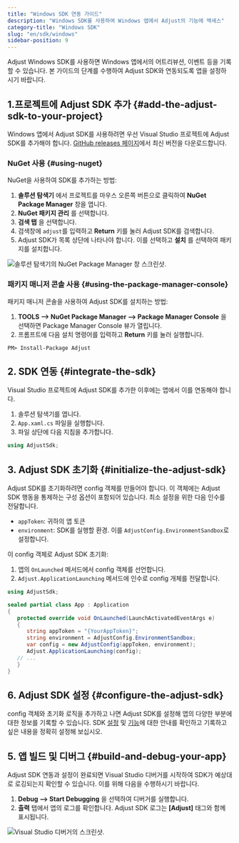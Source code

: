 ```yaml
---
title: "Windows SDK 연동 가이드"
description: "Windows SDK를 사용하여 Windows 앱에서 Adjust의 기능에 액세스"
category-title: "Windows SDK"
slug: "en/sdk/windows"
sidebar-position: 9
---
```

Adjust Windows SDK를 사용하면 Windows 앱에서의 어트리뷰션, 이벤트 등을 기록할 수 있습니다. 본 가이드의 단계를 수행하여 Adjust SDK와 연동되도록 앱을 설정하시기 바랍니다.

1\.프로젝트에 Adjust SDK 추가 \{\#add\-the\-adjust\-sdk\-to\-your\-project\}
-------------------------------------------------------------------------------

Windows 앱에서 Adjust SDK를 사용하려면 우선 Visual Studio 프로젝트에 Adjust SDK를 추가해야 합니다. [GitHub releases 페이지](https://github.com/adjust/windows_sdk/releases/latest)에서 최신 버전을 다운로드합니다.

### NuGet 사용 \{\#using\-nuget\}

NuGet을 사용하여 SDK를 추가하는 방법:

1. **솔루션 탐색기** 에서 프로젝트를 마우스 오른쪽 버튼으로 클릭하여 **NuGet Package Manager** 창을 엽니다.
2. **NuGet 패키지 관리** 를 선택합니다.
3. **검색 탭** 을 선택합니다.
4. 검색창에 `adjust`를 입력하고 **Return** 키를 눌러 Adjust SDK를 검색합니다.
5. Adjust SDK가 목록 상단에 나타나야 합니다. 이를 선택하고 **설치** 를 선택하여 패키지를 설치합니다.

![솔루션 탐색기의 NuGet Package Manager 창 스크린샷.](@images/windows/1-nuget.png)

### 패키지 매니저 콘솔 사용 \{\#using\-the\-package\-manager\-console\}

패키지 매니저 콘솔을 사용하여 Adjust SDK를 설치하는 방법:

1. **TOOLS \-\-> NuGet Package Manager \-\-> Package Manager Console** 을 선택하면 Package Manager Console 뷰가 열립니다.
2. 프롬프트에 다음 설치 명령어를 입력하고 **Return** 키를 눌러 실행합니다.

```console
PM> Install-Package Adjust
```

2\. SDK 연동 \{\#integrate\-the\-sdk\}
------------------------------------------

Visual Studio 프로젝트에 Adjust SDK를 추가한 이후에는 앱에서 이를 연동해야 합니다.

1. 솔루션 탐색기를 엽니다.
2. `App.xaml.cs` 파일을 실행합니다.
3. 파일 상단에 다음 지침을 추가합니다.

<codeblock title="App.xaml.cs"> 

```cs
using AdjustSdk;
```

</CodeBlock> 

3\. Adjust SDK 초기화 \{\#initialize\-the\-adjust\-sdk\}
------------------------------------------------------------

Adjust SDK를 초기화하려면 config 객체를 만들어야 합니다. 이 객체에는 Adjust SDK 행동을 통제하는 구성 옵션이 포함되어 있습니다. 최소 설정을 위한 다음 인수를 전달합니다.

* `appToken`: 귀하의 앱 토큰
* `environment`: SDK를 실행할 환경. 이를 `AdjustConfig.EnvironmentSandbox`로 설정합니다.

이 config 객체로 Adjust SDK 초기화:

1. 앱의 `OnLaunched` 메서드에서 config 객체를 선언합니다.
2. `Adjust.ApplicationLaunching` 메서드에 인수로 config 개체를 전달합니다.

```cs
using AdjustSdk;

sealed partial class App : Application
{
   protected override void OnLaunched(LaunchActivatedEventArgs e)
   {
      string appToken = "{YourAppToken}";
      string environment = AdjustConfig.EnvironmentSandbox;
      var config = new AdjustConfig(appToken, environment);
      Adjust.ApplicationLaunching(config);
   // ...
   }
}
```

6\. Adjust SDK 설정 \{\#configure\-the\-adjust\-sdk\}
----------------------------------------------------------

config 객체와 초기화 로직을 추가하고 나면 Adjust SDK를 설정해 앱의 다양한 부분에 대한 정보를 기록할 수 있습니다. SDK [설정](/en/sdk/windows/configuration) 및 [기능](/en/sdk/windows/features)에 대한 안내를 확인하고 기록하고 싶은 내용을 정확히 설정해 보십시오.

5\. 앱 빌드 및 디버그 \{\#build\-and\-debug\-your\-app\}
---------------------------------------------------------

Adjust SDK 연동과 설정이 완료되면 Visual Studio 디버거를 시작하여 SDK가 예상대로 로깅되는지 확인할 수 있습니다. 이를 위해 다음을 수행하시기 바랍니다.

1. **Debug \-\-> Start Debugging** 을 선택하여 디버거를 실행합니다.
2. **출력** 탭에서 앱의 로그를 확인합니다. Adjust SDK 로그는 **\[Adjust\]** 태그와 함께 표시됩니다.

![Visual Studio 디버거의 스크린샷.](@images/windows/2-debugger.png)

